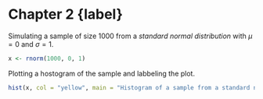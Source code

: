 # Chapter 2 {label}

Simulating a sample of size 1000 from a *standard normal distribution* with $\mu = 0$ and $\sigma = 1$.
```r
x <- rnorm(1000, 0, 1) 
```

Plotting a hostogram of the sample and labbeling the plot.

```r
hist(x, col = "yellow", main = "Histogram of a sample from a standard normal")
```

